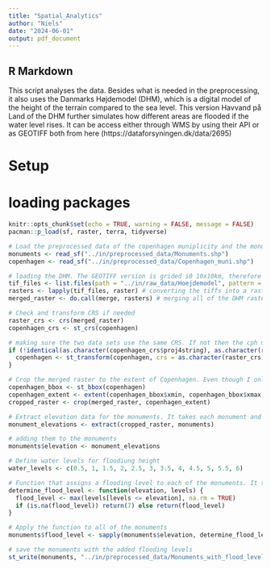 ---
title: "Spatial_Analytics"
author: "Niels"
date: "2024-06-01"
output: pdf_document
---

## R Markdown

This script analyses the data. Besides what is needed in the preprocessing, it also uses the Danmarks Højdemodel (DHM), which is a digital model of the height of the terrain compared to the sea level. This version Havvand på Land of the DHM further simulates how different areas are flooded if the water level rises. It can be access either through WMS by using their API or as GEOTIFF both from here (https://dataforsyningen.dk/data/2695)

# Setup

# loading packages
```{r}
knitr::opts_chunk$set(echo = TRUE, warning = FALSE, message = FALSE)
pacman::p_load(sf, raster, terra, tidyverse)
```

```{r}
# Load the preprocessed data of the copenhagen muniplicity and the monuments within the borders
monuments <- read_sf("../in/preprocessed_data/Monuments.shp")
copenhagen <- read_sf("../in/preprocessed_data/Copenhagen_muni.shp")

# loading the DHM. The GEOTIFF version is grided i0 10x10km, therefore multiple grids were needed to be downloaded. So its a lot of files.
tif_files <- list.files(path = "../in/raw_data/Hoejdemodel", pattern = "*.tif", full.names = TRUE)
rasters <- lapply(tif_files, raster) # converting the tiffs into a raster
merged_raster <- do.call(merge, rasters) # merging all of the DHM rasters

# Check and transform CRS if needed
raster_crs <- crs(merged_raster)
copenhagen_crs <- st_crs(copenhagen)

# making sure the two data sets use the same CRS. If not then the cph muniplicity df is converted to use the DHM CRS (as doing the opposite way would take a loooot of processing)
if (!identical(as.character(copenhagen_crs$proj4string), as.character(raster_crs@projargs))) {
  copenhagen <- st_transform(copenhagen, crs = as.character(raster_crs))
}

# Crop the merged raster to the extent of Copenhagen. Even though I only downloaded the grids that outline Copenhagen, there is still redundant data (as the grids were 10x10km)
copenhagen_bbox <- st_bbox(copenhagen)
copenhagen_extent <- extent(copenhagen_bbox$xmin, copenhagen_bbox$xmax, copenhagen_bbox$ymin, copenhagen_bbox$ymax)
cropped_raster <- crop(merged_raster, copenhagen_extent)

# Extract elevation data for the monuments. It takes each monument and finds the corresponding height in the raster from that position. Then it assigns that height to the monument
monument_elevations <- extract(cropped_raster, monuments)

# adding them to the monuments
monuments$elevation <- monument_elevations

# Define water levels for floodiung height
water_levels <- c(0.5, 1, 1.5, 2, 2.5, 3, 3.5, 4, 4.5, 5, 5.5, 6)

# Function that assigns a flooding level to each of the monuments. It takes the height of the monument, and if that height is equal or less than a given water level, then that becomes the flood level. As the model only goes to 6 meters, if the require water level to flood the monument is higher than 6m, then it will be safe 
determine_flood_level <- function(elevation, levels) {
  flood_level <- max(levels[levels <= elevation], na.rm = TRUE)
  if (is.na(flood_level)) return(7) else return(flood_level)
}

# Apply the function to all of the monuments
monuments$flood_level <- sapply(monuments$elevation, determine_flood_level, levels = water_levels)

# save the monuments with the added flooding levels
st_write(monuments, "../in/preprocessed_data/Monuments_with_flood_levels.shp")
```


















